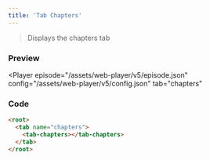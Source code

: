 ```yaml
---
title: 'Tab Chapters'
---
```



> Displays the chapters tab

### Preview

<Player
  episode="/assets/web-player/v5/episode.json"
  config="/assets/web-player/v5/config.json"
  tab="chapters"
>
  <root>
    <tab name="chapters">
      <tab-chapters></tab-chapters>
    </tab>
  </root>
</Player>

### Code

```html
<root>
  <tab name="chapters">
    <tab-chapters></tab-chapters>
  </tab>
</root>
```
